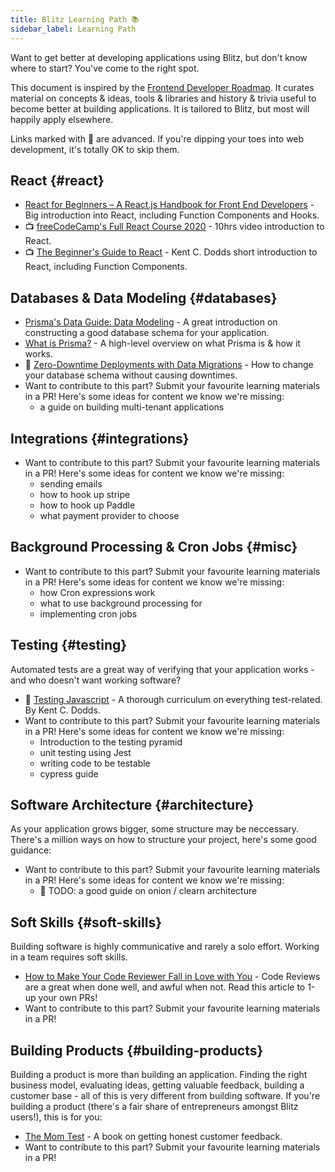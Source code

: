 ```yaml
---
title: Blitz Learning Path 📚
sidebar_label: Learning Path
---
```


Want to get better at developing applications using Blitz, but don't know
where to start? You've come to the right spot.

This document is inspired by the
[Frontend Developer Roadmap](https://roadmap.sh/frontend). It curates
material on concepts & ideas, tools & libraries and history & trivia
useful to become better at building applications. It is tailored to Blitz,
but most will happily apply elsewhere.

<Card type="info">

Links marked with 🥷 are advanced. If you're dipping your toes into
web development, it's totally OK to skip them.

</Card>

## React {#react}

- [React for Beginners – A React.js Handbook for Front End Developers](https://www.freecodecamp.org/news/react-beginner-handbook) -
  Big introduction into React, including Function Components and Hooks.
- 📺 [freeCodeCamp's Full React Course 2020](https://www.youtube.com/watch?v=4UZrsTqkcW4) - 10hrs video introduction to React.
- 📺 [The Beginner's Guide to React](https://egghead.io/courses/the-beginner-s-guide-to-react) - Kent C. Dodds short introduction to React, including Function Components.

## Databases & Data Modeling {#databases}

- [Prisma's Data Guide: Data Modeling](https://www.prisma.io/dataguide/datamodeling) -
  A great introduction on constructing a good database schema for your
  application.
- [What is Prisma?](https://www.prisma.io/docs/concepts/overview/what-is-prisma) - A high-level overview on what Prisma is & how it works.
- 🥷
  [Zero-Downtime Deployments with Data Migrations](https://engineering.wework.com/zero-downtime-deployments-with-data-migrations-2e337df48b8f) -
  How to change your database schema without causing downtimes.
- Want to contribute to this part? Submit your favourite learning materials in a PR! Here's some ideas for content we know we're missing:
  - a guide on building multi-tenant applications

## Integrations {#integrations}

- Want to contribute to this part? Submit your favourite learning materials in a PR! Here's some ideas for content we know we're missing:
  - sending emails
  - how to hook up stripe
  - how to hook up Paddle
  - what payment provider to choose

## Background Processing & Cron Jobs {#misc}

- Want to contribute to this part? Submit your favourite learning materials in a PR! Here's some ideas for content we know we're missing:
  - how Cron expressions work
  - what to use background processing for
  - implementing cron jobs

## Testing {#testing}

Automated tests are a great way of verifying that your application works -
and who doesn't want working software?

- 💸 [Testing Javascript](https://testingjavascript.com) - A thorough
  curriculum on everything test-related. By Kent C. Dodds.
- Want to contribute to this part? Submit your favourite learning materials in a PR! Here's some ideas for content we know we're missing:
  - Introduction to the testing pyramid
  - unit testing using Jest
  - writing code to be testable
  - cypress guide

## Software Architecture {#architecture}

As your application grows bigger, some structure may be neccessary.
There's a million ways on how to structure your project, here's some good
guidance:

- Want to contribute to this part? Submit your favourite learning materials in a PR! Here's some ideas for content we know we're missing:
  - 🥷 TODO: a good guide on onion / clearn architecture

## Soft Skills {#soft-skills}

Building software is highly communicative and rarely a solo effort.
Working in a team requires soft skills.

- [How to Make Your Code Reviewer Fall in Love with You](https://mtlynch.io/code-review-love/) -
  Code Reviews are a great when done well, and awful when not. Read this
  article to 1-up your own PRs!
- Want to contribute to this part? Submit your favourite learning materials in a PR!

## Building Products {#building-products}

Building a product is more than building an application. Finding the right
business model, evaluating ideas, getting valuable feedback, building a
customer base - all of this is very different from building software. If
you're building a product (there's a fair share of entrepreneurs amongst
Blitz users!), this is for you:

<!--alex disable dad-mom -->

- [The Mom Test](http://momtestbook.com) - A book on getting honest
  customer feedback.
- Want to contribute to this part? Submit your favourite learning materials in a PR!

<!--alex enable dad-mom -->
